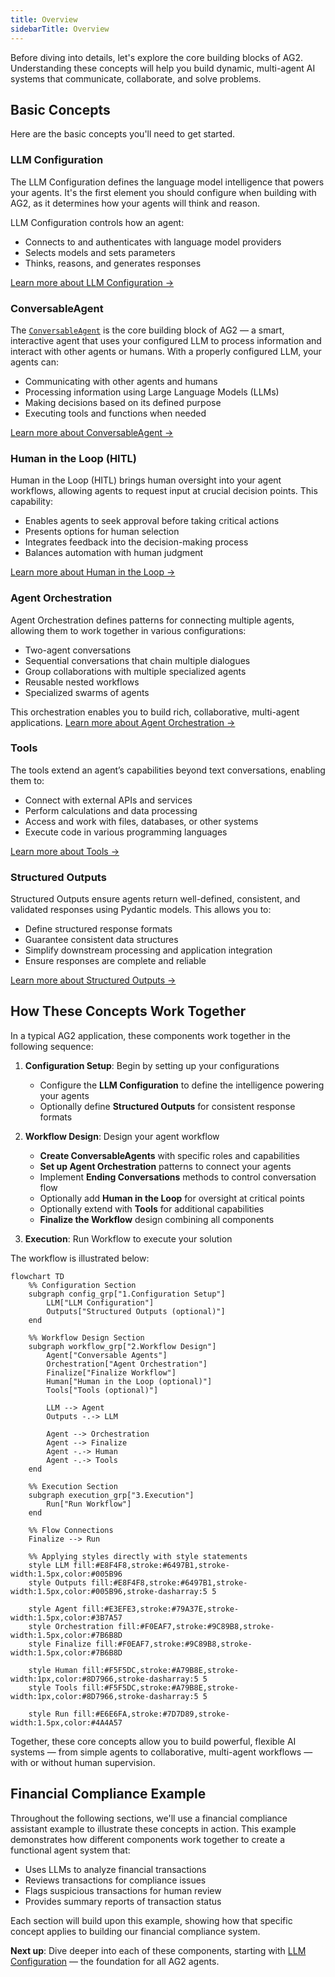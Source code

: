 ```yaml
---
title: Overview
sidebarTitle: Overview
---
```


Before diving into details, let's explore the core building blocks of AG2. Understanding these concepts will help you build dynamic, multi-agent AI systems that communicate, collaborate, and solve problems.

## Basic Concepts

Here are the basic concepts you'll need to get started.

### LLM Configuration

The LLM Configuration defines the language model intelligence that powers your agents. It's the first element you should configure when building with AG2, as it determines how your agents will think and reason.

LLM Configuration controls how an agent:

- Connects to and authenticates with language model providers
- Selects models and sets parameters
- Thinks, reasons, and generates responses

[Learn more about LLM Configuration →](../llm-configuration/llm-configuration)

### ConversableAgent

The [`ConversableAgent`](../../../api-reference/autogen/ConversableAgent) is the core building block of AG2 — a smart, interactive agent that uses your configured LLM to process information and interact with other agents or humans. With a properly configured LLM, your agents can:

- Communicating with other agents and humans
- Processing information using Large Language Models (LLMs)
- Making decisions based on its defined purpose
- Executing tools and functions when needed

[Learn more about ConversableAgent →](../conversable-agent)

### Human in the Loop (HITL)

Human in the Loop (HITL) brings human oversight into your agent workflows, allowing agents to request input at crucial decision points. This capability:

- Enables agents to seek approval before taking critical actions
- Presents options for human selection
- Integrates feedback into the decision-making process
- Balances automation with human judgment

[Learn more about Human in the Loop →](../human-in-the-loop)

### Agent Orchestration

Agent Orchestration defines patterns for connecting multiple agents, allowing them to work together in various configurations:

- Two-agent conversations
- Sequential conversations that chain multiple dialogues
- Group collaborations with multiple specialized agents
- Reusable nested workflows
- Specialized swarms of agents

This orchestration enables you to build rich, collaborative, multi-agent applications. [Learn more about Agent Orchestration →](../orchestration/orchestrations)

### Tools

The tools extend an agent’s capabilities beyond text conversations, enabling them to:

- Connect with external APIs and services
- Perform calculations and data processing
- Access and work with files, databases, or other systems
- Execute code in various programming languages

[Learn more about Tools →](../tools/basics)

### Structured Outputs

Structured Outputs ensure agents return well-defined, consistent, and validated responses using Pydantic models. This allows you to:

- Define structured response formats
- Guarantee consistent data structures
- Simplify downstream processing and application integration
- Ensure responses are complete and reliable

[Learn more about Structured Outputs →](../llm-configuration/structured-outputs)


## How These Concepts Work Together

In a typical AG2 application, these components work together in the following sequence:

1. **Configuration Setup**: Begin by setting up your configurations

    - Configure the **LLM Configuration** to define the intelligence powering your agents
    - Optionally define **Structured Outputs** for consistent response formats


2. **Workflow Design**: Design your agent workflow

    - **Create ConversableAgents** with specific roles and capabilities
    - **Set up Agent Orchestration** patterns to connect your agents
    - Implement **Ending Conversations** methods to control conversation flow
    - Optionally add **Human in the Loop** for oversight at critical points
    - Optionally extend with **Tools** for additional capabilities
    - **Finalize the Workflow** design combining all components


3. **Execution**: Run Workflow to execute your solution

The workflow is illustrated below:

``` mermaid
flowchart TD
    %% Configuration Section
    subgraph config_grp["1.Configuration Setup"]
        LLM["LLM Configuration"]
        Outputs["Structured Outputs (optional)"]
    end

    %% Workflow Design Section
    subgraph workflow_grp["2.Workflow Design"]
        Agent["Conversable Agents"]
        Orchestration["Agent Orchestration"]
        Finalize["Finalize Workflow"]
        Human["Human in the Loop (optional)"]
        Tools["Tools (optional)"]

        LLM --> Agent
        Outputs -.-> LLM

        Agent --> Orchestration
        Agent --> Finalize
        Agent -.-> Human
        Agent -.-> Tools
    end

    %% Execution Section
    subgraph execution_grp["3.Execution"]
        Run["Run Workflow"]
    end

    %% Flow Connections
    Finalize --> Run

    %% Applying styles directly with style statements
    style LLM fill:#E8F4F8,stroke:#6497B1,stroke-width:1.5px,color:#005B96
    style Outputs fill:#E8F4F8,stroke:#6497B1,stroke-width:1.5px,color:#005B96,stroke-dasharray:5 5

    style Agent fill:#E3EFE3,stroke:#79A37E,stroke-width:1.5px,color:#3B7A57
    style Orchestration fill:#F0EAF7,stroke:#9C89B8,stroke-width:1.5px,color:#7B6B8D
    style Finalize fill:#F0EAF7,stroke:#9C89B8,stroke-width:1.5px,color:#7B6B8D

    style Human fill:#F5F5DC,stroke:#A79B8E,stroke-width:1px,color:#8D7966,stroke-dasharray:5 5
    style Tools fill:#F5F5DC,stroke:#A79B8E,stroke-width:1px,color:#8D7966,stroke-dasharray:5 5

    style Run fill:#E6E6FA,stroke:#7D7D89,stroke-width:1.5px,color:#4A4A57
```

Together, these core concepts allow you to build powerful, flexible AI systems — from simple agents to collaborative, multi-agent workflows — with or without human supervision.

## Financial Compliance Example

Throughout the following sections, we'll use a financial compliance assistant example to illustrate these concepts in action. This example demonstrates how different components work together to create a functional agent system that:

- Uses LLMs to analyze financial transactions
- Reviews transactions for compliance issues
- Flags suspicious transactions for human review
- Provides summary reports of transaction status

Each section will build upon this example, showing how that specific concept applies to building our financial compliance system.

**Next up**: Dive deeper into each of these components, starting with [LLM Configuration](/docs/user-guide/basic-concepts/llm-configuration/llm-configuration) — the foundation for all AG2 agents.

